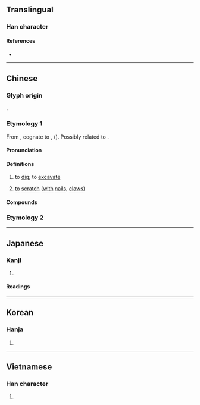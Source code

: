 {{also|撅}}
{{character info}}
==Translingual==

===Han character===
{{Han char|rn=64|rad=手|as=08|sn=11|four=57072|canj=QSUU|ids=⿰扌屈}}

====References====
* {{Han ref|kx=0438.020|dkj=12264|dj=0787.100|hdz=31909.020|uh=6398|ud=25496|bh=B1B8|bd=45496}}

----

==Chinese==
{{zh-forms}}

===Glyph origin===
{{Han etym}}
{{Han compound|扌|屈|t1=hand; action|c1=s|c2=p|ls=psc}}.

===Etymology 1===
From {{inh|zh|sit-pro|*r-(k/g)wa-t|t=to dig out; to scoop out}}, cognate to {{cog|bo|རྐོད་པ}}, {{m|bo|རྐོ་བ|t=to dig; to hoe}} ({{zh-ref|STEDT}}). Possibly related to {{och-l|決|id=1|gloss=to dig an outlet for water; to burst out}}.

====Pronunciation====
{{zh-pron
|m=jué
|m-s=
|c=gwat6
|c-t=
|g=
|h=pfs=khu̍t
|j=
|mb=gṳ̄
|md=
|mn=ku̍t
|mn-t=gug8
|w=5jjyq
|x=
|mc=y
|oc=1+2,2+1
|cat=v
}}

====Definitions====
{{zh-hanzi}}

# to [[dig]]; to [[excavate]]
# {{lb|zh|Hakka}} [[to]] [[scratch]] ([[with]] [[nail]]s, [[claw]]s)

====Compounds====
{{zh-der|挖掘|採掘|掘斗|掘金隊|掘井|臨渴掘井|臨噎掘井|渴而掘井|掘井及泉|發掘|開掘|掘墓|挖掘機|掘金|掘穴|掘筆|掘洞|掘取|掘子軍|掘拾|掘強|掘閱|掘足類|掘室求鼠|掘土機|掘穿|掘墓人|羅掘一空|羅掘|羅掘俱窮|自掘墳墓|羅雀掘鼠|軟土深掘}}

===Etymology 2===
{{zh-see|窟|o|[[cave]]}}

----

==Japanese==

===Kanji===
{{ja-kanji|grade=c|rs=手08}}

# {{rfdef|ja|sort=手08}}

====Readings====
{{ja-readings
|goon=ごち
|kanon=くつ, けつ
|kun=ほ-る
}}

----

==Korean==

===Hanja===
{{ko-hanja|hangeul=[[굴]], [[궐]]|eumhun=|rv=gul, gwol|mr=kul, kwŏl|y=kwul, kwel}}

# {{rfdef|ko|sort=手08}}

----

==Vietnamese==

===Han character===
{{vi-readings|reading=quật, oặt, quặt, quất, quịt, quát, quạt|rs=手08}}

# {{rfdef|vi|sort=手08}}
